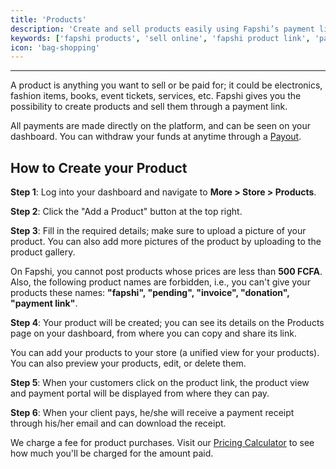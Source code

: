 ```yaml
---
title: 'Products'
description: 'Create and sell products easily using Fapshi’s payment link system. Manage your listings, share links, and collect payments directly on the platform.'
keywords: ['fapshi products', 'sell online', 'fapshi product link', 'payment link store', 'create product', 'product checkout', 'fapshi ecommerce']
icon: 'bag-shopping'
---
```


---

A product is anything you want to sell or be paid for; it could be electronics, fashion items, books, event tickets, services, etc. Fapshi gives you the possibility to create products and sell them through a payment link.

<Info>All payments are made directly on the platform, and can be seen on your dashboard. You can withdraw your funds at anytime through a [Payout](/en/guides/managing-payments/payouts).</Info>

## How to Create your Product

**Step 1**: Log into your dashboard and navigate to **More > Store > Products**.

**Step 2**: Click the "Add a Product" button at the top right.

**Step 3**: Fill in the required details; make sure to upload a picture of your product. You can also add more pictures of the product by uploading to the product gallery.

<Note>On Fapshi, you cannot post products whose prices are less than **500 FCFA**. Also, the following product names are forbidden, i.e., you can't give your products these names: **"fapshi", "pending", "invoice", "donation", "payment link"**.</Note>

**Step 4**: Your product will be created; you can see its details on the Products page on your dashboard, from where you can copy and share its link.

<Info>You can add your products to your store (a unified view for your products). You can also preview your products, edit, or delete them.</Info>

**Step 5**: When your customers click on the product link, the product view and payment portal will be displayed from where they can pay.

**Step 6**: When your client pays, he/she will receive a payment receipt through his/her email and can download the receipt.

<Info>We charge a fee for product purchases. Visit our [Pricing Calculator](https://fapshi.com/en/pricing#pricing-calculator) to see how much you'll be charged for the amount paid.</Info>


